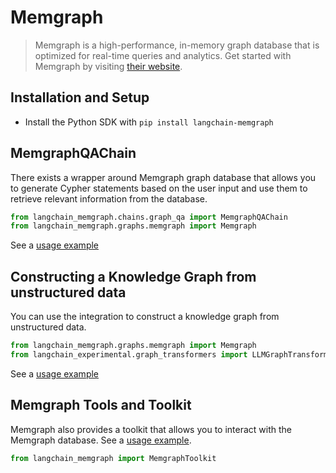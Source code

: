 # Memgraph

>Memgraph is a high-performance, in-memory graph database that is optimized for real-time queries and analytics.
>Get started with Memgraph by visiting [their website](https://memgraph.com/).

## Installation and Setup

- Install the Python SDK with `pip install langchain-memgraph`

## MemgraphQAChain

There exists a wrapper around Memgraph graph database that allows you to generate Cypher statements based on the user input
and use them to retrieve relevant information from the database.

```python
from langchain_memgraph.chains.graph_qa import MemgraphQAChain
from langchain_memgraph.graphs.memgraph import Memgraph
```

See a [usage example](/docs/integrations/graphs/memgraph)

## Constructing a Knowledge Graph from unstructured data

You can use the integration to construct a knowledge graph from unstructured data.

```python
from langchain_memgraph.graphs.memgraph import Memgraph
from langchain_experimental.graph_transformers import LLMGraphTransformer
```

See a [usage example](/docs/integrations/graphs/memgraph)

## Memgraph Tools and Toolkit

Memgraph also provides a toolkit that allows you to interact with the Memgraph database.
See a [usage example](/docs/integrations/tools/memgraph).

```python
from langchain_memgraph import MemgraphToolkit
```
